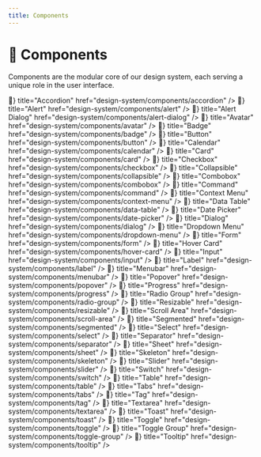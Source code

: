 ```yaml
---
title: Components
---
```



# 💠 Components

Components are the modular core of our design system, each serving a unique role in the user interface.

<Cards className="mt-8">
  <Cards.Card icon={<span>💠</span>} title="Accordion" href="design-system/components/accordion" />
  <Cards.Card icon={<span>💠</span>} title="Alert" href="design-system/components/alert" />
  <Cards.Card icon={<span>💠</span>} title="Alert Dialog" href="design-system/components/alert-dialog" />
  <Cards.Card icon={<span>💠</span>} title="Avatar" href="design-system/components/avatar" />
  <Cards.Card icon={<span>💠</span>} title="Badge" href="design-system/components/badge" />
  <Cards.Card icon={<span>💠</span>} title="Button" href="design-system/components/button" />
  <Cards.Card icon={<span>💠</span>} title="Calendar" href="design-system/components/calendar" />
  <Cards.Card icon={<span>💠</span>} title="Card" href="design-system/components/card" />
  <Cards.Card icon={<span>💠</span>} title="Checkbox" href="design-system/components/checkbox" />
  <Cards.Card icon={<span>💠</span>} title="Collapsible" href="design-system/components/collapsible" />
  <Cards.Card icon={<span>💠</span>} title="Combobox" href="design-system/components/combobox" />
  <Cards.Card icon={<span>💠</span>} title="Command" href="design-system/components/command" />
  <Cards.Card icon={<span>💠</span>} title="Context Menu" href="design-system/components/context-menu" />
  <Cards.Card icon={<span>💠</span>} title="Data Table" href="design-system/components/data-table" />
  <Cards.Card icon={<span>💠</span>} title="Date Picker" href="design-system/components/date-picker" />
  <Cards.Card icon={<span>💠</span>} title="Dialog" href="design-system/components/dialog" />
  <Cards.Card icon={<span>💠</span>} title="Dropdown Menu" href="design-system/components/dropdown-menu" />
  <Cards.Card icon={<span>💠</span>} title="Form" href="design-system/components/form" />
  <Cards.Card icon={<span>💠</span>} title="Hover Card" href="design-system/components/hover-card" />
  <Cards.Card icon={<span>💠</span>} title="Input" href="design-system/components/input" />
  <Cards.Card icon={<span>💠</span>} title="Label" href="design-system/components/label" />
  <Cards.Card icon={<span>💠</span>} title="Menubar" href="design-system/components/menubar" />
  <Cards.Card icon={<span>💠</span>} title="Popover" href="design-system/components/popover" />
  <Cards.Card icon={<span>💠</span>} title="Progress" href="design-system/components/progress" />
  <Cards.Card icon={<span>💠</span>} title="Radio Group" href="design-system/components/radio-group" />
  <Cards.Card icon={<span>💠</span>} title="Resizable" href="design-system/components/resizable" />
  <Cards.Card icon={<span>💠</span>} title="Scroll Area" href="design-system/components/scroll-area" />
  <Cards.Card icon={<span>💠</span>} title="Segmented" href="design-system/components/segmented" />
  <Cards.Card icon={<span>💠</span>} title="Select" href="design-system/components/select" />
  <Cards.Card icon={<span>💠</span>} title="Separator" href="design-system/components/separator" />
  <Cards.Card icon={<span>💠</span>} title="Sheet" href="design-system/components/sheet" />
  <Cards.Card icon={<span>💠</span>} title="Skeleton" href="design-system/components/skeleton" />
  <Cards.Card icon={<span>💠</span>} title="Slider" href="design-system/components/slider" />
  <Cards.Card icon={<span>💠</span>} title="Switch" href="design-system/components/switch" />
  <Cards.Card icon={<span>💠</span>} title="Table" href="design-system/components/table" />
  <Cards.Card icon={<span>💠</span>} title="Tabs" href="design-system/components/tabs" />
  <Cards.Card icon={<span>💠</span>} title="Tag" href="design-system/components/tag" />
  <Cards.Card icon={<span>💠</span>} title="Textarea" href="design-system/components/textarea" />
  <Cards.Card icon={<span>💠</span>} title="Toast" href="design-system/components/toast" />
  <Cards.Card icon={<span>💠</span>} title="Toggle" href="design-system/components/toggle" />
  <Cards.Card icon={<span>💠</span>} title="Toggle Group" href="design-system/components/toggle-group" />
  <Cards.Card icon={<span>💠</span>} title="Tooltip" href="design-system/components/tooltip" />
</Cards>
